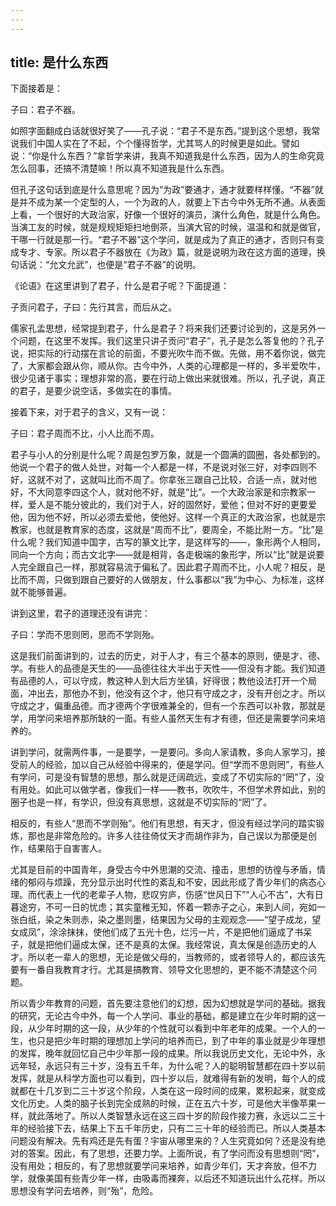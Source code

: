 ```yaml
---
---
---
```

title: 是什么东西
---




下面接着是：

子曰：君子不器。

如照字面翻成白话就很好笑了——孔子说：“君子不是东西。”提到这个思想，我常说我们中国人实在了不起，个个懂得哲学，尤其骂人的时候更是如此。譬如说：“你是什么东西？”拿哲学来讲，我真不知道我是什么东西，因为人的生命究竟怎么回事，还搞不清楚嘛！所以真不知道我是什么东西。

但孔子这句话到底是什么意思呢？因为“为政”要通才，通才就要样样懂。“不器”就是并不成为某一个定型的人，一个为政的人，就要上下古今中外无所不通。从表面上看，一个很好的大政治家，好像一个很好的演员，演什么角色，就是什么角色。当演工友的时候，就是规规矩矩扫地倒茶，当演大官的时候，温温和和就是做官，干哪一行就是那一行。“君子不器”这个学问，就是成为了真正的通才，否则只有变成专才、专家。所以君子不器放在《为政》篇，就是说明为政在这方面的道理，换句话说：“允文允武”，也便是“君子不器”的说明。

《论语》在这里讲到了君子，什么是君子呢？下面提道：

子贡问君子，子曰：先行其言，而后从之。

儒家孔孟思想，经常提到君子，什么是君子？将来我们还要讨论到的，这是另外一个问题，在这里不发挥。我们这里只讲子贡问“君子”，孔子是怎么答复他的？孔子说，把实际的行动摆在言论的前面，不要光吹牛而不做。先做，用不着你说，做完了，大家都会跟从你，顺从你。古今中外，人类的心理都是一样的，多半爱吹牛，很少见诸于事实；理想非常的高，要在行动上做出来就很难。所以，孔子说，真正的君子，是要少说空话，多做实在的事情。

接着下来，对于君子的含义，又有一说：

子曰：君子周而不比，小人比而不周。

君子与小人的分别是什么呢？周是包罗万象，就是一个圆满的圆圈，各处都到的。他说一个君子的做人处世，对每一个人都是一样，不是说对张三好，对李四则不好，这就不对了，这就叫比而不周了。你拿张三跟自己比较，合适一点，就对他好，不大同意李四这个人，就对他不好，就是“比”。一个大政治家是和宗教家一样，爱人是不能分彼此的，我们对于人，好的固然好，爱他；但对不好的更要爱他，因为他不好，所以必须去爱他，使他好。这样一个真正的大政治家，也就是宗教家，也就是教育家的态度，这就是“周而不比”，要周全，不能比附一方。“比”是什么呢？我们知道中国字，古写的篆文比字，是这样写的——，象形两个人相同，同向一个方向；而古文北字——就是相背，各走极端的象形字，所以“比”就是说要人完全跟自己一样，那就容易流于偏私了。因此君子周而不比，小人呢？相反，是比而不周，只做到跟自己要好的人做朋友，什么事都以“我”为中心、为标准，这样就不能够普遍。

讲到这里，君子的道理还没有讲完：

子曰：学而不思则罔，思而不学则殆。

这是我们前面讲到的，过去的历史，对于人才，有三个基本的原则，便是才、德、学。有些人的品德是天生的——品德往往大半出于天性——但没有才能。我们知道有品德的人，可以守成，教这种人到大后方坐镇，好得很；教他设法打开一个局面，冲出去，那他办不到，他没有这个才，他只有守成之才，没有开创之才。所以守成之才，偏重品德。而才德两个字很难兼全的，但有一个东西可以补救，那就是学，用学问来培养那所缺的一面。有些人虽然天生有才有德，但还是需要学问来培养的。

讲到学问，就需两件事，一是要学，一是要问。多向人家请教，多向人家学习，接受前人的经验，加以自己从经验中得来的，便是学问。但“学而不思则罔”，有些人有学问，可是没有智慧的思想，那么就是迂阔疏远，变成了不切实际的“罔”了，没有用处。如此可以做学者，像我们一样——教书，吹吹牛，不但学术界如此，别的圈子也是一样，有学识，但没有真思想，这就是不切实际的“罔”了。

相反的，有些人“思而不学则殆”。他们有思想，有天才，但没有经过学问的踏实锻炼，那也是非常危险的。许多人往往倚仗天才而胡作非为，自己误以为那便是创作，结果陷于自害害人。

尤其是目前的中国青年，身受古今中外思潮的交流、撞击，思想的彷徨与矛盾，情绪的郁闷与烦躁，充分显示出时代性的紊乱和不安，因此形成了青少年们的病态心理。而代表上一代的老辈子人物，悲叹穷庐，伤感“世风日下”“人心不古”，大有日暮途穷，不可一日的忧虑；其实童稚无知，怀着一颗赤子之心，来到人间，宛如一张白纸，染之朱则赤，染之墨则墨，结果因为父母的主观观念——“望子成龙，望女成凤”，涂涂抹抹，使他们成了五光十色，烂污一片，不是把他们逼成了书呆子，就是把他们逼成太保，还不是真的太保。我经常说，真太保是创造历史的人才。所以老一辈人的思想，无论是做父母的，当教师的，或者领导人的，都应该先要有一番自我教育才行。尤其是搞教育、领导文化思想的，更不能不清楚这个问题。

所以青少年教育的问题，首先要注意他们的幻想，因为幻想就是学问的基础。据我的研究，无论古今中外，每一个人学问、事业的基础，都是建立在少年时期的这一段，从少年时期的这一段，从少年的个性就可以看到中年老年的成果。一个人的一生，也只是把少年时期的理想加上学问的培养而已，到了中年的事业就是少年理想的发挥，晚年就回忆自己中少年那一段的成果。所以我说历史文化，无论中外，永远年轻，永远只有三十岁，没有五千年，为什么呢？人的聪明智慧都在四十岁以前发挥，就是从科学方面也可以看到，四十岁以后，就难得有新的发明，每个人的成就都在十几岁到二三十岁这个阶段，人类在这一段时间的成果，累积起来，就变成文化历史。人类的脑子长到完全成熟的时候，正在五六十岁，可是他大半像苹果一样，就此落地了。所以人类智慧永远在这三四十岁的阶段作接力赛，永远以二三十年的经验接下去，结果上下五千年历史，只有二三十年的经验而已。所以人类基本问题没有解决。先有鸡还是先有蛋？宇宙从哪里来的？人生究竟如何？还是没有绝对的答案。因此，有了思想，还要力学。上面所说，有了学问而没有思想则“罔”，没有用处；相反的，有了思想就要学问来培养，如青少年们，天才奔放，但不力学，就像美国有些青少年一样，由吸毒而裸奔，以后还不知道玩出什么花样。所以思想没有学问去培养，则“殆”，危险。
